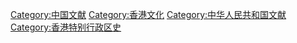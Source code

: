 [[Category:中国文献|Category:中国文献]]
[[Category:香港文化|Category:香港文化]]
[[Category:中华人民共和国文献|Category:中华人民共和国文献]]
[[Category:香港特别行政区史|Category:香港特别行政区史]]